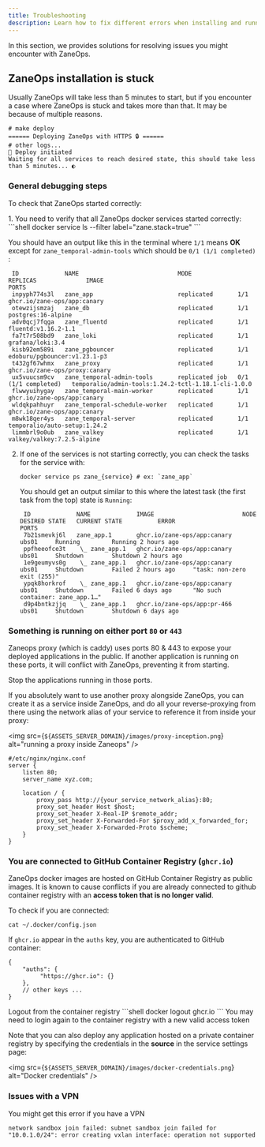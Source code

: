 ```yaml
---
title: Troubleshooting
description: Learn how to fix different errors when installing and running ZaneOps
---
```


In this section, we provides solutions for resolving issues you might encounter with ZaneOps.

## ZaneOps installation is stuck

Usually ZaneOps will take less than 5 minutes to start, but if you encounter a case where ZaneOps is stuck and takes more than that. It may be because of multiple reasons.

```shell
# make deploy
====== Deploying ZaneOps with HTTPS 🔒 ======
# other logs...
🏁 Deploy initiated
Waiting for all services to reach desired state, this should take less than 5 minutes... ◐
```

### General debugging steps

To check that ZaneOps started correctly: 

<Steps>
1. You need to verify that all ZaneOps docker services started correctly:
   ```shell
   docker service ls --filter label="zane.stack=true"
   ```

   You should have an output like this in the terminal where `1/1` means **OK** except for `zane_temporal-admin-tools` which should be `0/1 (1/1 completed)` :
   ```shell
    ID             NAME                            MODE             REPLICAS              IMAGE                                                 PORTS
    inpyph774s3l   zane_app                        replicated       1/1                   ghcr.io/zane-ops/app:canary                           
    otewzijsmzaj   zane_db                         replicated       1/1                   postgres:16-alpine                                    
    adv0qcj7fqga   zane_fluentd                    replicated       1/1                   fluentd:v1.16.2-1.1                                   
    fa7t7r508bd9   zane_loki                       replicated       1/1                   grafana/loki:3.4                                      
    kisb92em589i   zane_pgbouncer                  replicated       1/1                   edoburu/pgbouncer:v1.23.1-p3                          
    t432gf67whmx   zane_proxy                      replicated       1/1                   ghcr.io/zane-ops/proxy:canary                         
    ux5vuucsm9cv   zane_temporal-admin-tools       replicated job   0/1 (1/1 completed)   temporalio/admin-tools:1.24.2-tctl-1.18.1-cli-1.0.0   
    flwwyuihygay   zane_temporal-main-worker       replicated       1/1                   ghcr.io/zane-ops/app:canary                           
    wldqkpahhuyr   zane_temporal-schedule-worker   replicated       1/1                   ghcr.io/zane-ops/app:canary                           
    m8wk18qer4ys   zane_temporal-server            replicated       1/1                   temporalio/auto-setup:1.24.2                          
    limmbrl9o0ub   zane_valkey                     replicated       1/1                   valkey/valkey:7.2.5-alpine                            
   ```
2. If one of the services is not starting correctly, you can check the tasks for the service with:

   ```shell
   docker service ps zane_{service} # ex: `zane_app` 
   ```

   You should get an output similar to this where the latest task (the first task from the top) state is `Running`:
   ```shell
    ID             NAME             IMAGE                         NODE      DESIRED STATE   CURRENT STATE          ERROR                              PORTS
    7b21smevkj6l   zane_app.1       ghcr.io/zane-ops/app:canary   ubs01     Running         Running 2 hours ago                                       
    ppfheeofce3t    \_ zane_app.1   ghcr.io/zane-ops/app:canary   ubs01     Shutdown        Shutdown 2 hours ago                                      
    1e9geumyvs0g    \_ zane_app.1   ghcr.io/zane-ops/app:canary   ubs01     Shutdown        Failed 2 hours ago     "task: non-zero exit (255)"        
    ypqk8horkrof    \_ zane_app.1   ghcr.io/zane-ops/app:canary   ubs01     Shutdown        Failed 6 days ago      "No such container: zane_app.1…"   
    d9p4bntkzjjq    \_ zane_app.1   ghcr.io/zane-ops/app:pr-466   ubs01     Shutdown        Shutdown 6 days ago 
   ```

</Steps>


### Something is running on either port `80` or `443`

Zaneops proxy (which is caddy) uses ports 80 & 443 to expose your deployed applications in the public. 
If another application is running on these ports, it will conflict with ZaneOps, preventing it from starting.

<Aside type="note" title="Solution">
Stop the applications running in those ports.
</Aside>

If you absolutely want to use another proxy alongside ZaneOps, you can create it as a service inside ZaneOps,
and do all your reverse-proxying from there using the network alias of your service to reference it from 
inside your proxy: 

<img src={`${ASSETS_SERVER_DOMAIN}/images/proxy-inception.png`} alt="running a proxy inside Zaneops" />

```nginx
#/etc/nginx/nginx.conf
server {
    listen 80;
    server_name xyz.com;

    location / {
        proxy_pass http://{your_service_network_alias}:80;
        proxy_set_header Host $host;
        proxy_set_header X-Real-IP $remote_addr;
        proxy_set_header X-Forwarded-For $proxy_add_x_forwarded_for;
        proxy_set_header X-Forwarded-Proto $scheme;
    }
}
```

### You are connected to GitHub Container Registry (`ghcr.io`)

ZaneOps docker images are hosted on GitHub Container Registry as public images. 
It is known to cause conflicts if you are already connected to github container registry with 
an **access token that is no longer valid**. 

To check if you are connected:

```shell
cat ~/.docker/config.json
```

If `ghcr.io` appear in the `auths` key, you are authenticated to GitHub container:

```jsonc
{
    "auths": {
         "https://ghcr.io": {}
    },
    // other keys ...
}
```

<Aside type="note" title="Solution">
Logout from the container registry
```shell
docker logout ghcr.io
```
You may need to login again to the container registry with a new valid access token
</Aside>


Note that you can also deploy any application hosted on a private container registry by specifying 
the credentials in the **source** in the service settings page:

<img src={`${ASSETS_SERVER_DOMAIN}/images/docker-credentials.png`} alt="Docker credentials" />


### Issues with a VPN

You might get this error if you have a VPN
```shell
network sandbox join failed: subnet sandbox join failed for "10.0.1.0/24": error creating vxlan interface: operation not supported
```

